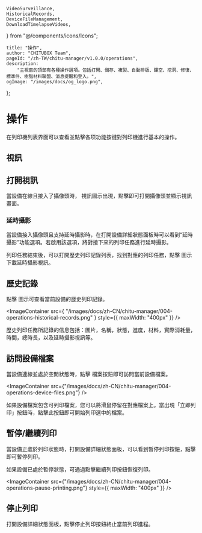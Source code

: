 	VideoSurveillance,
	HistoricalRecords,
	DeviceFileManagement,
	DownloadTimelapseVideos,
} from "@/components/icons/Icons";

	title: "操作",
	author: "CHITUBOX Team",
	pageId: "/zh-TW/chitu-manager/v1.0.0/operations",
	description:
		"主視窗的頂部有各種操作選項。包括打開、儲存、複製、自動排版、鏤空、挖洞、修復、標準件、樹脂材料聯盟、消息提醒和登入。",
	ogImage: "/images/docs/og_logo.png",
};

# 操作

在列印機列表界面可以查看並點擊各项功能按键對列印機進行基本的操作。

## 視訊

## 打開視訊

當設備在線且接入了攝像頭時，<VideoSurveillance /> 視訊圖示出現，點擊即可打開攝像頭並顯示視訊畫面。

### 延時攝影

當設備接入攝像頭且支持延時攝影時，在打開設備<NextLink href="/zh-TW/chitu-manager/latest/sections/printer-list#詳細狀態">詳細狀態</NextLink>面板時可以看到“延時攝影”功能選項。若啟用該選項，將對接下來的列印任務進行延時攝影。

列印任務結束後，可以打開歷史列印記錄列表，找到對應的列印任務，點擊 <DownloadTimelapseVideos /> 圖示下載延時攝影視訊。

## 歷史記錄

點擊 <HistoricalRecords/> 圖示可查看當前設備的歷史列印記錄。

<ImageContainer
	src={
		"/images/docs/zh-CN/chitu-manager/004-operations-historical-records.png"
	}
	style={{ maxWidth: "400px" }}
/>

歷史列印任務所記錄的信息包括：圖片，名稱，狀態，進度，材料，實際消耗量，時間，總時長，以及延時攝影視訊等。

## 訪問設備檔案

當設備連線並處於空閒狀態時，點擊 <DeviceFileManagement /> 檔案按鈕即可訪問當前設備檔案。

<ImageContainer
	src={"/images/docs/zh-CN/chitu-manager/004-operations-device-files.png"}
/>

如果設備檔案包含可列印檔案，您可以將滑鼠停留在對應檔案上。當出現「立即列印」按鈕時，點擊此按鈕即可開始列印選中的檔案。

## 暫停/繼續列印

當設備正處於列印狀態時，打開設備詳細狀態面板，可以看到暫停列印按鈕，點擊即可暫停列印。

如果設備已處於暫停狀態，可通過點擊繼續列印按鈕恢復列印。

<ImageContainer
	src={"/images/docs/zh-CN/chitu-manager/004-operations-pause-printing.png"}
	style={{ maxWidth: "400px" }}
/>

## 停止列印

打開設備詳細狀態面板，點擊停止列印按鈕終止當前列印進程。
